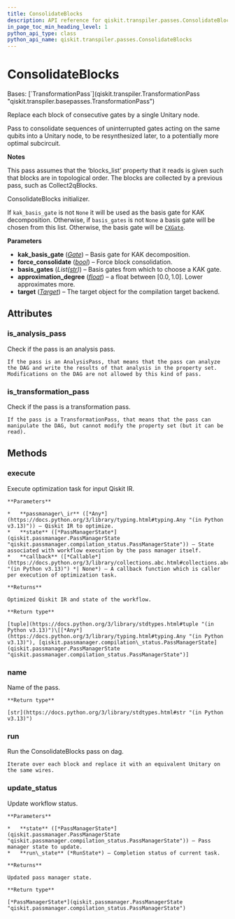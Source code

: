 ```yaml
---
title: ConsolidateBlocks
description: API reference for qiskit.transpiler.passes.ConsolidateBlocks
in_page_toc_min_heading_level: 1
python_api_type: class
python_api_name: qiskit.transpiler.passes.ConsolidateBlocks
---
```


# ConsolidateBlocks

<Class id="qiskit.transpiler.passes.ConsolidateBlocks" isDedicatedPage={true} github="https://github.com/Qiskit/qiskit/tree/main/qiskit/transpiler/passes/optimization/consolidate_blocks.py#L37-L232" signature="qiskit.transpiler.passes.ConsolidateBlocks(*args, **kwargs)" modifiers="class">
  Bases: [`TransformationPass`](qiskit.transpiler.TransformationPass "qiskit.transpiler.basepasses.TransformationPass")

  Replace each block of consecutive gates by a single Unitary node.

  Pass to consolidate sequences of uninterrupted gates acting on the same qubits into a Unitary node, to be resynthesized later, to a potentially more optimal subcircuit.

  **Notes**

  This pass assumes that the ‘blocks\_list’ property that it reads is given such that blocks are in topological order. The blocks are collected by a previous pass, such as Collect2qBlocks.

  ConsolidateBlocks initializer.

  If `kak_basis_gate` is not `None` it will be used as the basis gate for KAK decomposition. Otherwise, if `basis_gates` is not `None` a basis gate will be chosen from this list. Otherwise, the basis gate will be [`CXGate`](qiskit.circuit.library.CXGate "qiskit.circuit.library.CXGate").

  **Parameters**

  *   **kak\_basis\_gate** ([*Gate*](qiskit.circuit.Gate "qiskit.circuit.Gate")) – Basis gate for KAK decomposition.
  *   **force\_consolidate** ([*bool*](https://docs.python.org/3/library/functions.html#bool "(in Python v3.13)")) – Force block consolidation.
  *   **basis\_gates** (*List(*[*str*](https://docs.python.org/3/library/stdtypes.html#str "(in Python v3.13)")*)*) – Basis gates from which to choose a KAK gate.
  *   **approximation\_degree** ([*float*](https://docs.python.org/3/library/functions.html#float "(in Python v3.13)")) – a float between $[0.0, 1.0]$. Lower approximates more.
  *   **target** ([*Target*](qiskit.transpiler.Target "qiskit.transpiler.Target")) – The target object for the compilation target backend.

  ## Attributes

  ### is\_analysis\_pass

  <Attribute id="qiskit.transpiler.passes.ConsolidateBlocks.is_analysis_pass">
    Check if the pass is an analysis pass.

    If the pass is an AnalysisPass, that means that the pass can analyze the DAG and write the results of that analysis in the property set. Modifications on the DAG are not allowed by this kind of pass.
  </Attribute>

  ### is\_transformation\_pass

  <Attribute id="qiskit.transpiler.passes.ConsolidateBlocks.is_transformation_pass">
    Check if the pass is a transformation pass.

    If the pass is a TransformationPass, that means that the pass can manipulate the DAG, but cannot modify the property set (but it can be read).
  </Attribute>

  ## Methods

  ### execute

  <Function id="qiskit.transpiler.passes.ConsolidateBlocks.execute" github="https://github.com/Qiskit/qiskit/tree/main/qiskit/transpiler/basepasses.py#L189-L211" signature="execute(passmanager_ir, state, callback=None)">
    Execute optimization task for input Qiskit IR.

    **Parameters**

    *   **passmanager\_ir** ([*Any*](https://docs.python.org/3/library/typing.html#typing.Any "(in Python v3.13)")) – Qiskit IR to optimize.
    *   **state** ([*PassManagerState*](qiskit.passmanager.PassManagerState "qiskit.passmanager.compilation_status.PassManagerState")) – State associated with workflow execution by the pass manager itself.
    *   **callback** ([*Callable*](https://docs.python.org/3/library/collections.abc.html#collections.abc.Callable "(in Python v3.13)") *| None*) – A callback function which is caller per execution of optimization task.

    **Returns**

    Optimized Qiskit IR and state of the workflow.

    **Return type**

    [tuple](https://docs.python.org/3/library/stdtypes.html#tuple "(in Python v3.13)")\[[*Any*](https://docs.python.org/3/library/typing.html#typing.Any "(in Python v3.13)"), [qiskit.passmanager.compilation\_status.PassManagerState](qiskit.passmanager.PassManagerState "qiskit.passmanager.compilation_status.PassManagerState")]
  </Function>

  ### name

  <Function id="qiskit.transpiler.passes.ConsolidateBlocks.name" github="https://github.com/Qiskit/qiskit/tree/main/qiskit/passmanager/base_tasks.py#L68-L70" signature="name()">
    Name of the pass.

    **Return type**

    [str](https://docs.python.org/3/library/stdtypes.html#str "(in Python v3.13)")
  </Function>

  ### run

  <Function id="qiskit.transpiler.passes.ConsolidateBlocks.run" github="https://github.com/Qiskit/qiskit/tree/main/qiskit/transpiler/passes/optimization/consolidate_blocks.py#L87-L187" signature="run(dag)">
    Run the ConsolidateBlocks pass on dag.

    Iterate over each block and replace it with an equivalent Unitary on the same wires.
  </Function>

  ### update\_status

  <Function id="qiskit.transpiler.passes.ConsolidateBlocks.update_status" github="https://github.com/Qiskit/qiskit/tree/main/qiskit/transpiler/basepasses.py#L213-L221" signature="update_status(state, run_state)">
    Update workflow status.

    **Parameters**

    *   **state** ([*PassManagerState*](qiskit.passmanager.PassManagerState "qiskit.passmanager.compilation_status.PassManagerState")) – Pass manager state to update.
    *   **run\_state** (*RunState*) – Completion status of current task.

    **Returns**

    Updated pass manager state.

    **Return type**

    [*PassManagerState*](qiskit.passmanager.PassManagerState "qiskit.passmanager.compilation_status.PassManagerState")
  </Function>
</Class>

